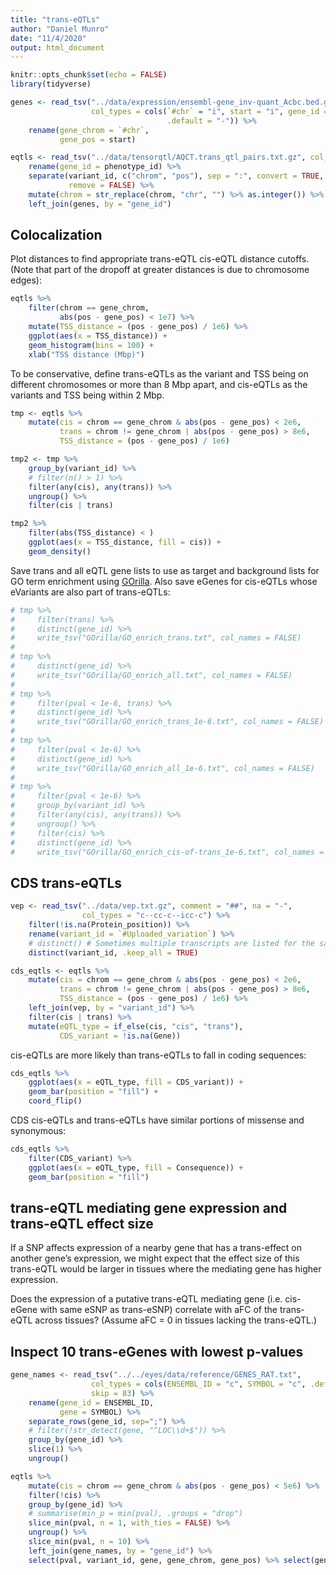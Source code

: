 ```yaml
---
title: "trans-eQTLs"
author: "Daniel Munro"
date: "11/4/2020"
output: html_document
---
```


```r
knitr::opts_chunk$set(echo = FALSE)
library(tidyverse)
```

```r
genes <- read_tsv("../data/expression/ensembl-gene_inv-quant_Acbc.bed.gz",
                  col_types = cols(`#chr` = "i", start = "i", gene_id = "c",
                                   .default = "-")) %>%
    rename(gene_chrom = `#chr`,
           gene_pos = start)

eqtls <- read_tsv("../data/tensorqtl/AQCT.trans_qtl_pairs.txt.gz", col_types = "ccd---") %>%
    rename(gene_id = phenotype_id) %>%
    separate(variant_id, c("chrom", "pos"), sep = ":", convert = TRUE,
             remove = FALSE) %>%
    mutate(chrom = str_replace(chrom, "chr", "") %>% as.integer()) %>%
    left_join(genes, by = "gene_id")
```

## Colocalization

Plot distances to find appropriate trans-eQTL cis-eQTL distance cutoffs. (Note that part of the dropoff at greater distances is due to chromosome edges):

```r
eqtls %>%
    filter(chrom == gene_chrom,
           abs(pos - gene_pos) < 1e7) %>%
    mutate(TSS_distance = (pos - gene_pos) / 1e6) %>%
    ggplot(aes(x = TSS_distance)) +
    geom_histogram(bins = 100) +
    xlab("TSS distance (Mbp)")
```

To be conservative, define trans-eQTLs as the variant and TSS being on different chromosomes or more than 8 Mbp apart, and cis-eQTLs as the variants and TSS being within 2 Mbp.

```r
tmp <- eqtls %>%
    mutate(cis = chrom == gene_chrom & abs(pos - gene_pos) < 2e6,
           trans = chrom != gene_chrom | abs(pos - gene_pos) > 8e6,
           TSS_distance = (pos - gene_pos) / 1e6)

tmp2 <- tmp %>%
    group_by(variant_id) %>%
    # filter(n() > 1) %>%
    filter(any(cis), any(trans)) %>%
    ungroup() %>%
    filter(cis | trans)

tmp2 %>%
    filter(abs(TSS_distance) < )
    ggplot(aes(x = TSS_distance, fill = cis)) +
    geom_density()
```

Save trans and all eQTL gene lists to use as target and background lists for GO term enrichment using [GOrilla](http://cbl-gorilla.cs.technion.ac.il/). Also save eGenes for cis-eQTLs whose eVariants are also part of trans-eQTLs:

```r
# tmp %>%
#     filter(trans) %>%
#     distinct(gene_id) %>%
#     write_tsv("GOrilla/GO_enrich_trans.txt", col_names = FALSE)
# 
# tmp %>%
#     distinct(gene_id) %>%
#     write_tsv("GOrilla/GO_enrich_all.txt", col_names = FALSE)
# 
# tmp %>%
#     filter(pval < 1e-6, trans) %>%
#     distinct(gene_id) %>%
#     write_tsv("GOrilla/GO_enrich_trans_1e-6.txt", col_names = FALSE)
# 
# tmp %>%
#     filter(pval < 1e-6) %>%
#     distinct(gene_id) %>%
#     write_tsv("GOrilla/GO_enrich_all_1e-6.txt", col_names = FALSE)
# 
# tmp %>%
#     filter(pval < 1e-6) %>%
#     group_by(variant_id) %>%
#     filter(any(cis), any(trans)) %>%
#     ungroup() %>%
#     filter(cis) %>%
#     distinct(gene_id) %>%
#     write_tsv("GOrilla/GO_enrich_cis-of-trans_1e-6.txt", col_names = FALSE)
```

## CDS trans-eQTLs

```r
vep <- read_tsv("../data/vep.txt.gz", comment = "##", na = "-",
                col_types = "c--cc-c--icc-c") %>%
    filter(!is.na(Protein_position)) %>%
    rename(variant_id = `#Uploaded_variation`) %>%
    # distinct() # Sometimes multiple transcripts are listed for the same gene.
    distinct(variant_id, .keep_all = TRUE)

cds_eqtls <- eqtls %>%
    mutate(cis = chrom == gene_chrom & abs(pos - gene_pos) < 2e6,
           trans = chrom != gene_chrom | abs(pos - gene_pos) > 8e6,
           TSS_distance = (pos - gene_pos) / 1e6) %>%
    left_join(vep, by = "variant_id") %>%
    filter(cis | trans) %>%
    mutate(eQTL_type = if_else(cis, "cis", "trans"),
           CDS_variant = !is.na(Gene))
```

cis-eQTLs are more likely than trans-eQTLs to fall in coding sequences:

```r
cds_eqtls %>%
    ggplot(aes(x = eQTL_type, fill = CDS_variant)) +
    geom_bar(position = "fill") +
    coord_flip()
```

CDS cis-eQTLs and trans-eQTLs have similar portions of missense and synonymous:

```r
cds_eqtls %>%
    filter(CDS_variant) %>%
    ggplot(aes(x = eQTL_type, fill = Consequence)) +
    geom_bar(position = "fill")
```

## trans-eQTL mediating gene expression and trans-eQTL effect size

If a SNP affects expression of a nearby gene that has a trans-effect on another gene's expression, we might expect that the effect size of this trans-eQTL would be larger in tissues where the mediating gene has higher expression.

Does the expression of a putative trans-eQTL mediating gene (i.e. cis-eGene with same eSNP as trans-eSNP) correlate with aFC of the trans-eQTL across tissues? (Assume aFC = 0 in tissues lacking the trans-eQTL.)

## Inspect 10 trans-eGenes with lowest p-values

```r
gene_names <- read_tsv("../../eyes/data/reference/GENES_RAT.txt",
                  col_types = cols(ENSEMBL_ID = "c", SYMBOL = "c", .default = "-"),
                  skip = 83) %>%
    rename(gene_id = ENSEMBL_ID,
           gene = SYMBOL) %>%
    separate_rows(gene_id, sep=";") %>%
    # filter(!str_detect(gene, "^LOC\\d+$")) %>%
    group_by(gene_id) %>%
    slice(1) %>%
    ungroup()

eqtls %>%
    mutate(cis = chrom == gene_chrom & abs(pos - gene_pos) < 5e6) %>%
    filter(!cis) %>%
    group_by(gene_id) %>%
    # summarise(min_p = min(pval), .groups = "drop")
    slice_min(pval, n = 1, with_ties = FALSE) %>%
    ungroup() %>%
    slice_min(pval, n = 10) %>%
    left_join(gene_names, by = "gene_id") %>%
    select(pval, variant_id, gene, gene_chrom, gene_pos) %>% select(gene)
```
